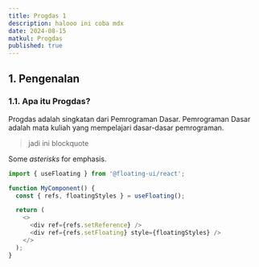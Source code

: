 ```yaml
---
title: Progdas 1
description: halooo ini coba mdx
date: 2024-08-15
matkul: Progdas
published: true
---
```


## 1. Pengenalan

### 1.1. Apa itu Progdas?

Progdas adalah singkatan dari Pemrograman Dasar. Pemrograman Dasar adalah mata kuliah yang mempelajari dasar-dasar pemrograman.

> jadi ini blockquote

Some _asterisks_ for emphasis.

```js {4} showLineNumbers
import { useFloating } from '@floating-ui/react';

function MyComponent() {
  const { refs, floatingStyles } = useFloating();

  return (
    <>
      <div ref={refs.setReference} />
      <div ref={refs.setFloating} style={floatingStyles} />
    </>
  );
}
```
